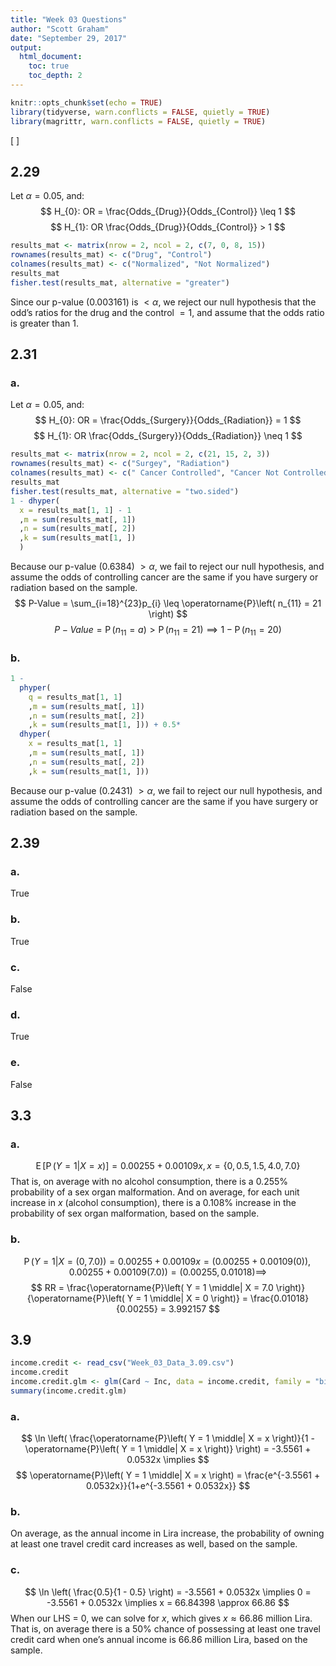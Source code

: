 ```yaml
---
title: "Week 03 Questions"
author: "Scott Graham"
date: "September 29, 2017"
output:
  html_document:
    toc: true
    toc_depth: 2
---
```


```r
knitr::opts_chunk$set(echo = TRUE)
library(tidyverse, warn.conflicts = FALSE, quietly = TRUE)
library(magrittr, warn.conflicts = FALSE, quietly = TRUE)
```
\[
  \newcommand{\Prob}{\operatorname{P}}
  \newcommand{\E}{\operatorname{E}}
  \newcommand{\Var}{\operatorname{Var}}
  \newcommand{\Cov}{\operatorname{Cov}}
  \newcommand{\se}{\operatorname{se}}
  \newcommand{\re}{\operatorname{re}}
  \newcommand{\ybar}{{\overline{Y}}}
  \newcommand{\phat}{{\hat{p}}}
  \newcommand{\that}{{\hat{T}}}
  \newcommand{\med}{{\tilde{Y}}}
\]

## 2.29
Let $\alpha=0.05$, and:
$$
  H_{0}: OR = \frac{Odds_{Drug}}{Odds_{Control}} \leq 1
$$
$$
  H_{1}: OR \frac{Odds_{Drug}}{Odds_{Control}} > 1
$$
```r
results_mat <- matrix(nrow = 2, ncol = 2, c(7, 0, 8, 15))
rownames(results_mat) <- c("Drug", "Control")
colnames(results_mat) <- c("Normalized", "Not Normalized")
results_mat
fisher.test(results_mat, alternative = "greater")
```
Since our p-value (0.003161) is $<\alpha$, we reject our null hypothesis that the odd's ratios for the drug and the control $=1$, and assume that the odds ratio is greater than 1.


## 2.31
### a.
Let $\alpha=0.05$, and:
$$
  H_{0}: OR = \frac{Odds_{Surgery}}{Odds_{Radiation}} = 1
$$
$$
  H_{1}: OR \frac{Odds_{Surgery}}{Odds_{Radiation}} \neq 1
$$
```r
results_mat <- matrix(nrow = 2, ncol = 2, c(21, 15, 2, 3))
rownames(results_mat) <- c("Surgey", "Radiation")
colnames(results_mat) <- c(" Cancer Controlled", "Cancer Not Controlled")
results_mat
fisher.test(results_mat, alternative = "two.sided")
1 - dhyper(
  x = results_mat[1, 1] - 1
  ,m = sum(results_mat[, 1])
  ,n = sum(results_mat[, 2])
  ,k = sum(results_mat[1, ])
  )
```
Because our p-value (0.6384) $>\alpha$, we fail to reject our null hypothesis, and assume the odds of controlling cancer are the same if you have surgery or radiation based on the sample.
$$
  P-Value = 
  \sum_{i=18}^{23}p_{i} \leq
  \Prob\left( n_{11} = 21 \right)
$$
$$
  P-Value =
  \Prob\left( n_{11} = a \right) >
  \Prob\left( n_{11} = 21 \right) \implies
  1 - \Prob\left( n_{11} = 20 \right)
$$

### b.
```r
1 -
  phyper(
    q = results_mat[1, 1]
    ,m = sum(results_mat[, 1])
    ,n = sum(results_mat[, 2])
    ,k = sum(results_mat[1, ])) + 0.5*
  dhyper(
    x = results_mat[1, 1]
    ,m = sum(results_mat[, 1])
    ,n = sum(results_mat[, 2])
    ,k = sum(results_mat[1, ]))
```
Because our p-value (0.2431) $>\alpha$, we fail to reject our null hypothesis, and assume the odds of controlling cancer are the same if you have surgery or radiation based on the sample.


## 2.39
### a.
True

### b.
True

### c.
False

### d.
True

### e.
False


## 3.3
### a.
$$
  \E\left[ \Prob\left( Y = 1 \middle| X = x \right) \right] =
  0.00255+0.00109x,
  x = \{0, 0.5, 1.5, 4.0, 7.0\}
$$
That is, on average with no alcohol consumption, there is a $0.255\%$ probability of a sex organ malformation. And on average, for each unit increase in $x$ (alcohol consumption), there is a $0.108\%$ increase in the probability of sex organ malformation, based on the sample. 

### b.
$$
  \Prob\left( Y = 1 \middle| X = (0, 7.0) \right)=
  0.00255+0.00109x =
  (0.00255+0.00109(0)), 0.00255+0.00109(7.0)) =
  (0.00255, 0.01018) \implies
$$
$$
  RR =
  \frac{\Prob\left( Y = 1 \middle| X = 7.0 \right)}{\Prob\left( Y = 1 \middle| X = 0 \right)} =
  \frac{0.01018}{0.00255} =
  3.992157
$$


## 3.9
```r
income.credit <- read_csv("Week_03_Data_3.09.csv")
income.credit
income.credit.glm <- glm(Card ~ Inc, data = income.credit, family = "binomial")
summary(income.credit.glm)
```
### a.
$$
  \ln \left( \frac{\Prob\left( Y = 1 \middle| X = x \right)}{1 - \Prob\left( Y = 1 \middle| X = x \right)} \right) =
  -3.5561 + 0.0532x \implies
$$
$$
  \Prob\left( Y = 1 \middle| X = x \right) = 
  \frac{e^{-3.5561 + 0.0532x}}{1+e^{-3.5561 + 0.0532x}}
$$

### b.
On average, as the annual income in Lira increase, the probability of owning at least one travel credit card increases as well, based on the sample.

### c.
$$
  \ln \left( \frac{0.5}{1 - 0.5} \right) =
  -3.5561 + 0.0532x \implies
  0 =
  -3.5561 + 0.0532x \implies
  x =
  66.84398 \approx
  66.86
$$
When our LHS = 0, we can solve for $x$, which gives $x\approx 66.86$ million Lira. That is, on average there is a $50\%$ chance of possessing at least one travel credit card  when one's annual income is 66.86 million Lira, based on the sample.